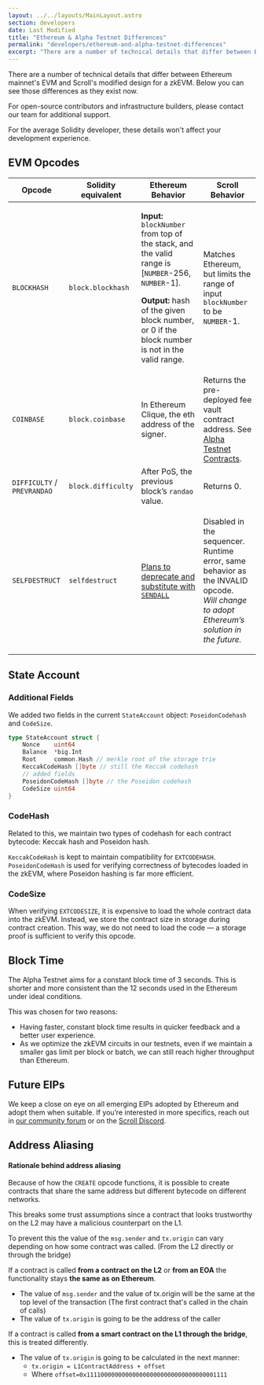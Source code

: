 ```yaml
---
layout: ../../layouts/MainLayout.astro
section: developers
date: Last Modified
title: "Ethereum & Alpha Testnet Differences"
permalink: "developers/ethereum-and-alpha-testnet-differences"
excerpt: "There are a number of technical details that differ between Ethereum mainnet's EVM and Scroll's modified design for a zkEVM. Below you can see those differences as they exist now."
---
```



There are a number of technical details that differ between Ethereum mainnet's EVM and Scroll's modified design for a zkEVM. Below you can see those differences as they exist now.

For open-source contributors and infrastructure builders, please contact our team for additional support.

<Aside type="note" title="note">
  For the average Solidity developer, these details won't affect your development experience.
</Aside>

## EVM Opcodes

| Opcode                      | Solidity equivalent | Ethereum Behavior                                                                                                                                                                                                                                                          | Scroll Behavior                                                                                                                                             |
| --------------------------- | ------------------- | -------------------------------------------------------------------------------------------------------------------------------------------------------------------------------------------------------------------------------------------------------------------------- | ----------------------------------------------------------------------------------------------------------------------------------------------------------- |
| `BLOCKHASH`                 | `block.blockhash`   | <p><strong>Input:</strong> <code>blockNumber</code> from top of the stack, and the valid range is [<code>NUMBER</code>-256, <code>NUMBER</code>-1].</p><p><strong>Output:</strong> hash of the given block number, or 0 if the block number is not in the valid range.</p> | Matches Ethereum, but limits the range of input `blockNumber` to be `NUMBER`-1.                                                                             |
| `COINBASE`                  | `block.coinbase`    | In Ethereum Clique, the eth address of the signer.                                                                                                                                                                                                                         | Returns the pre-deployed fee vault contract address. See [Alpha Testnet Contracts](/developers/alpha-testnet-contracts).                                    |
| `DIFFICULTY` / `PREVRANDAO` | `block.difficulty`  | After PoS, the previous block’s `randao` value.                                                                                                                                                                                                                            | Returns 0.                                                                                                                                                  |
| `SELFDESTRUCT`              | `selfdestruct`      | [Plans to deprecate and substitute with `SENDALL`](https://eips.ethereum.org/EIPS/eip-4758)                                                                                                                                                                                | <p>Disabled in the sequencer. Runtime error, same behavior as the INVALID opcode.<br /><em>Will change to adopt Ethereum’s solution in the future.</em></p> |

## State Account

### **Additional Fields**

We added two fields in the current `StateAccount` object: `PoseidonCodehash` and `CodeSize`.

```go
type StateAccount struct {
	Nonce    uint64
	Balance  *big.Int
	Root     common.Hash // merkle root of the storage trie
	KeccakCodeHash []byte // still the Keccak codehash
	// added fields
	PoseidonCodeHash []byte // the Poseidon codehash
	CodeSize uint64
}
```

### **CodeHash**

Related to this, we maintain two types of codehash for each contract bytecode: Keccak hash and Poseidon hash.

`KeccakCodeHash` is kept to maintain compatibility for `EXTCODEHASH`. `PoseidonCodeHash` is used for verifying correctness of bytecodes loaded in the zkEVM, where Poseidon hashing is far more efficient.

### CodeSize

When verifying `EXTCODESIZE`, it is expensive to load the whole contract data into the zkEVM. Instead, we store the contract size in storage during contract creation. This way, we do not need to load the code — a storage proof is sufficient to verify this opcode.

## Block Time

The Alpha Testnet aims for a constant block time of 3 seconds. This is shorter and more consistent than the 12 seconds used in the Ethereum under ideal conditions.

This was chosen for two reasons:

- Having faster, constant block time results in quicker feedback and a better user experience.
- As we optimize the zkEVM circuits in our testnets, even if we maintain a smaller gas limit per block or batch, we can still reach higher throughput than Ethereum.

## Future EIPs

We keep a close on eye on all emerging EIPs adopted by Ethereum and adopt them when suitable. If you’re interested in more specifics, reach out in [our community forum](https://community.scroll.io) or on the [Scroll Discord](https://discord.gg/scroll).

## Address Aliasing

#### Rationale behind address aliasing

Because of how the `CREATE` opcode functions, it is possible to create contracts that share the same address but different bytecode on different networks.

This breaks some trust assumptions since a contract that looks trustworthy on the L2 may have a malicious counterpart on the L1.&#x20;

To prevent this the value of the `msg.sender` and `tx.origin` can vary depending on how some contract was called. (From the L2 directly or through the bridge)

If a contract is called **from a contract on the L2** or **from an EOA** the functionality stays **the same as on Ethereum**.

- The value of `msg.sender` and the value of tx.origin will be the same at the top level of the transaction (The first contract that's called in the chain of calls)
- The value of `tx.origin` is going to be the address of the caller

If a contract is called **from a smart contract on the L1 through the bridge**, this is treated differently.

- The value of `tx.origin` is going to be calculated in the next manner:&#x20;
  - `tx.origin = L1ContractAddress + offset`
  - Where `offset=0x1111000000000000000000000000000000001111`
